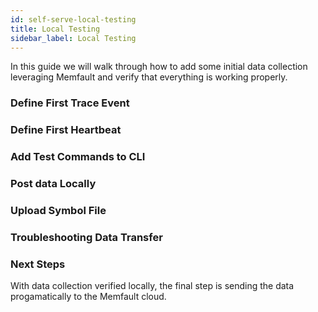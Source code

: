 ```yaml
---
id: self-serve-local-testing
title: Local Testing
sidebar_label: Local Testing
---
```



In this guide we will walk through how to add some initial data collection leveraging Memfault
and verify that everything is working properly.

### Define First Trace Event

<DefineFirstTraceEvent />

### Define First Heartbeat


<DefineFirstHeartbeat />

### Add Test Commands to CLI

<AddCliTestCommands/>


### Post data Locally

<PostChunksLocally />

### Upload Symbol File

<UploadSymbolFile/>

### Troubleshooting Data Transfer

<DataTransferTroubleshooting/>


### Next Steps

With data collection verified locally, the final step is sending the data progamatically to the Memfault cloud.

<PublishDataToCloud/>
